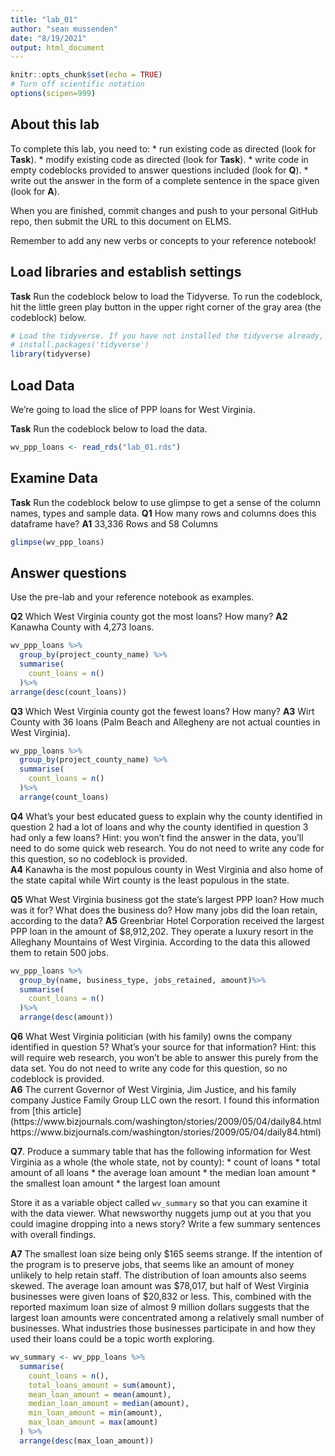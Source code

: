 ```yaml
---
title: "lab_01"
author: "sean mussenden"
date: "8/19/2021"
output: html_document
---
```


```r
knitr::opts_chunk$set(echo = TRUE)
# Turn off scientific notation
options(scipen=999)
```

## About this lab

To complete this lab, you need to:
* run existing code as directed (look for **Task**).
* modify existing code as directed (look for **Task**).
* write code in empty codeblocks provided to answer questions included (look for **Q**).
* write out the answer in the form of a complete sentence in the space given (look for **A**).

When you are finished, commit changes and push to your personal GitHub repo, then submit the URL to this document on ELMS.

Remember to add any new verbs or concepts to your reference notebook!

## Load libraries and establish settings

**Task** Run the codeblock below to load the Tidyverse. To run the codeblock, hit the little green play button in the upper right corner of the gray area (the codeblock) below.

```r
# Load the tidyverse. If you have not installed the tidyverse already, remove the # from the next line and run it first.  
# install.packages('tidyverse')
library(tidyverse)
```

## Load Data

We're going to load the slice of PPP loans for West Virginia.

**Task** Run the codeblock below to load the data.

```r
wv_ppp_loans <- read_rds("lab_01.rds")
```

## Examine Data

**Task** Run the codeblock below to use glimpse to get a sense of the column names, types and sample data.
**Q1** How many rows and columns does this dataframe have?
**A1** 33,336 Rows and 58 Columns

```r
glimpse(wv_ppp_loans)
```

## Answer questions

Use the pre-lab and your reference notebook as examples.

**Q2** Which West Virginia county got the most loans? How many?
**A2** Kanawha County with 4,273 loans.

```r
wv_ppp_loans %>%
  group_by(project_county_name) %>%
  summarise(
    count_loans = n()
  )%>%
arrange(desc(count_loans))

```
**Q3** Which West Virginia county got the fewest loans? How many?
**A3** Wirt County with 36 loans (Palm Beach and Allegheny are not actual counties in West Virginia).

```r
wv_ppp_loans %>%
  group_by(project_county_name) %>%
  summarise(
    count_loans = n()
  )%>%
  arrange(count_loans)

```
**Q4** What's your best educated guess to explain why the county identified in question 2 had a lot of loans and why the county identified in question 3 had only a few loans? Hint: you won't find the answer in the data, you'll need to do some quick web research. You do not need to write any code for this question, so no codeblock is provided.  
**A4** Kanawha is the most populous county in West Virginia and also home of the state capital while Wirt county is the least populous in the state.


**Q5** What West Virginia business got the state's largest PPP loan? How much was it for? What does the business do? How many jobs did the loan retain, according to the data?
**A5** Greenbriar Hotel Corporation received the largest PPP loan in the amount of $8,912,202. They operate a luxury resort in the Alleghany Mountains of West Virginia. According to the data this allowed them to retain 500 jobs.

```r
wv_ppp_loans %>%
  group_by(name, business_type, jobs_retained, amount)%>%
  summarise(
    count_loans = n()
  )%>%
  arrange(desc(amount))

```

**Q6** What West Virginia politician (with his family) owns the company identified in question 5? What's your source for that information? Hint: this will require web research, you won't be able to answer this purely from the data set.  You do not need to write any code for this question, so no codeblock is provided.  
**A6** The current Governor of West Virginia, Jim Justice, and his family company Justice Family Group LLC own the resort. I found this information from [this article] (https://www.bizjournals.com/washington/stories/2009/05/04/daily84.htmlhttps://www.bizjournals.com/washington/stories/2009/05/04/daily84.html)

**Q7**. Produce a summary table that has the following information for West Virginia as a whole (the whole state, not by county):
* count of loans
* total amount of all loans
* the average loan amount
* the median loan amount
* the smallest loan amount
* the largest loan amount

Store it as a variable object called `wv_summary` so that you can examine it with the data viewer. What newsworthy nuggets jump out at you that you could imagine dropping into a news story? Write a few summary sentences with overall findings.

**A7** The smallest loan size being only $165 seems strange. If the intention of the program is to preserve jobs, that seems like an amount of money unlikely to help retain staff. The distribution of loan amounts also seems skewed. The average loan amount was $78,017, but half of West Virginia businesses were given loans of $20,832 or less. This, combined with the reported maximum loan size of almost 9 million dollars suggests that the largest loan amounts were concentrated among a relatively small number of businesses. What industries those businesses participate in and how they used their loans could be a topic worth exploring.
```r
wv_summary <- wv_ppp_loans %>%
  summarise(
    count_loans = n(),
    total_loans_amount = sum(amount),
    mean_loan_amount = mean(amount),
    median_loan_amount = median(amount),
    min_loan_amount = min(amount),
    max_loan_amount = max(amount)
  ) %>%
  arrange(desc(max_loan_amount))
```
